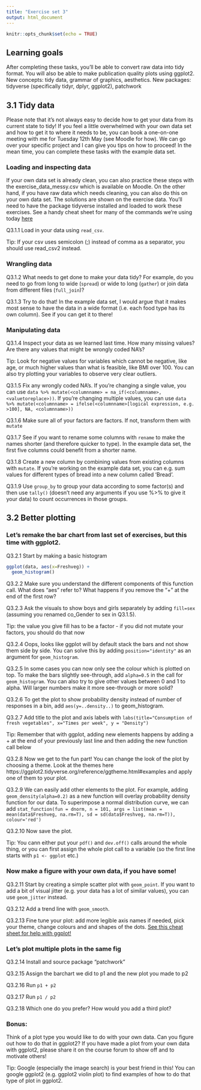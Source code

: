 ```yaml
---
title: "Exercise set 3"
output: html_document
---
```


```r
knitr::opts_chunk$set(echo = TRUE)
```

## Learning goals

After completing these tasks, you'll be able to convert raw data into tidy format. You will also be able to make publication quality plots using ggplot2. New concepts: tidy data, grammar of graphics, aesthetics. New packages: tidyverse (specifically tidyr, dplyr, ggplot2), patchwork

## 3.1 Tidy data
Please note that it's not always easy to decide how to get your data from its current state to tidy! If you feel a little overwhelmed with your own data set and how to get it to where it needs to be, you can book a one-on-one meeting with me for Tuesday 12th May (see Moodle for how). We can go over your specific project and I can give you tips on how to proceed! In the mean time, you can complete these tasks with the example data set.

### Loading and inspecting data
If your own data set is already clean, you can also practice these steps with the exercise_data_messy.csv which is available on Moodle. On the other hand, if you have raw data which needs cleaning, you can also do this on your own data set. The solutions are shown on the exercise data. You'll need to have the package tidyverse installed and loaded to work these exercises. See a handy cheat sheet for many of the commands we're using today [here](./images/data-import.pdf) 

Q3.1.1 Load in your data using `read_csv`.

Tip: If your csv uses semicolon (;) instead of comma as a separator, you should use read_csv2 instead. 

### Wrangling data 

Q3.1.2 What needs to get done to make your data tidy? For example, do you need to go from long to wide (`spread`) or wide to long (`gather`) or join data from different files (`full_join`)? 

Q3.1.3 Try to do that! In the example data set, I would argue that it makes most sense to have the data in a wide format (i.e. each food type has its own column). See if you can get it to there!

### Manipulating data

Q3.1.4 Inspect your data as we learned last time. How many missing values? Are there any values that might be wrongly coded NA's?

Tip: Look for negative values for variables which cannot be negative, like age, or much higher values than what is feasible, like BMI over 100. You can also try plotting your variables to observe very clear outliers.

Q3.1.5 Fix any wrongly coded NA's. If you're changing a single value, you can use `data %>% mutate(<columnname> = na_if(<columnname>, <valuetoreplace>))`. If you're changing multiple values, you can use `data %>% mutate(<columnname> = ifelse(<columnname>[logical expression, e.g. >100], NA, <columnname>))`

Q3.1.6 Make sure all of your factors are factors. If not, transform them with `mutate`

Q3.1.7 See if you want to rename some columns with `rename` to make the names shorter (and therefore quicker to type). In the example data set, the first five columns could benefit from a shorter name.

Q3.1.8 Create a new column by combining values from existing columns with `mutate`. If you're working on the example data set, you can e.g. sum values for different types of bread into a new column called 'Bread'.

Q3.1.9 Use `group_by` to group your data according to some factor(s) and then use `tally()` (doesn't need any arguments if you use %>% to give it your data) to count occurrences in those groups.

## 3.2 Better plotting

### Let's remake the bar chart from last set of exercises, but this time with ggplot2.

Q3.2.1 Start by making a basic histogram 
```r
ggplot(data, aes(x=Freshveg)) +
  geom_histogram()
```

Q3.2.2 Make sure you understand the different components of this function call. What does "aes" refer to? What happens if you remove the "+" at the end of the first row?

Q3.2.3 Ask the visuals to show boys and girls separately by adding `fill=sex` (assuming you renamed co_Gender to sex in Q3.1.5).

Tip: the value you give fill has to be a factor - if you did not mutate your factors, you should do that now

Q3.2.4 Oops, looks like ggplot will by default stack the bars and not show them side by side. You can solve this by adding `position="identity"` as an argument for `geom_histogram`.

Q3.2.5 In some cases you can now only see the colour which is plotted on top. To make the bars slightly see-through, add `alpha=0.5` in the call for `geom_histogram`. You can also try to give other values between 0 and 1 to alpha. Will larger numbers make it more see-through or more solid?

Q3.2.6 To get the plot to show probability density instead of number of responses in a bin, add `aes(y=..density..)` to geom_histogram.

Q3.2.7 Add title to the plot and axis labels with `labs(title="Consumption of fresh vegetables", x="Times per week", y = "Density")`

Tip: Remember that with ggplot, adding new elements happens by adding a + at the end of your previously last line and then adding the new function call below

Q3.2.8 Now we get to the fun part! You can change the look of the plot by choosing a theme. Look at the themes here https://ggplot2.tidyverse.org/reference/ggtheme.html#examples and apply one of them to your plot.

Q3.2.9 We can easily add other elements to the plot. For example, adding `geom_density(alpha=0.2)` as a new function will overlay probability density function for our data.
To superimpose a normal distribution curve, we can add `stat_function(fun = dnorm, n = 101, args = list(mean = mean(data$Freshveg, na.rm=T), sd = sd(data$Freshveg, na.rm=T)), colour='red')`

Q3.2.10 Now save the plot.

Tip: You cann either put your `pdf()` and `dev.off()` calls around the whole thing, or you can first assign the whole plot call to a variable (so the first line starts with `p1 <- ggplot` etc.) 

###  Now make a figure with your own data, if you have some!

Q3.2.11 Start by creating a simple scatter plot with `geom_point`. If you want to add a bit of visual jitter (e.g. your data has a lot of similar values), you can use `geom_jitter` instead.

Q3.2.12 Add a trend line with `geom_smooth`.

Q3.2.13 Fine tune your plot: add more legible axis names if needed, pick your theme, change colours and and shapes of the dots. [See this cheat sheet for help with ggplot!](./images/data-visualization.pdf)

### Let's plot multiple plots in the same fig

Q3.2.14 Install and source package "patchwork"

Q3.2.15 Assign the barchart we did to p1 and the new plot you made to p2

Q3.2.16 Run `p1 + p2`

Q3.2.17 Run `p1 / p2`

Q3.2.18 Which one do you prefer? How would you add a third plot?

### Bonus:

Think of a plot type you would like to do with your own data. Can you figure out how to do that in ggplot2? If you have made a plot from your own data with ggplot2, please share it on the course forum to show off and to motivate others!

Tip: Google (especially the image search) is your best friend in this! You can google ggplot2 <whateverplot> (e.g. ggplot2 violin plot) to find examples of how to do that type of plot in ggplot2.